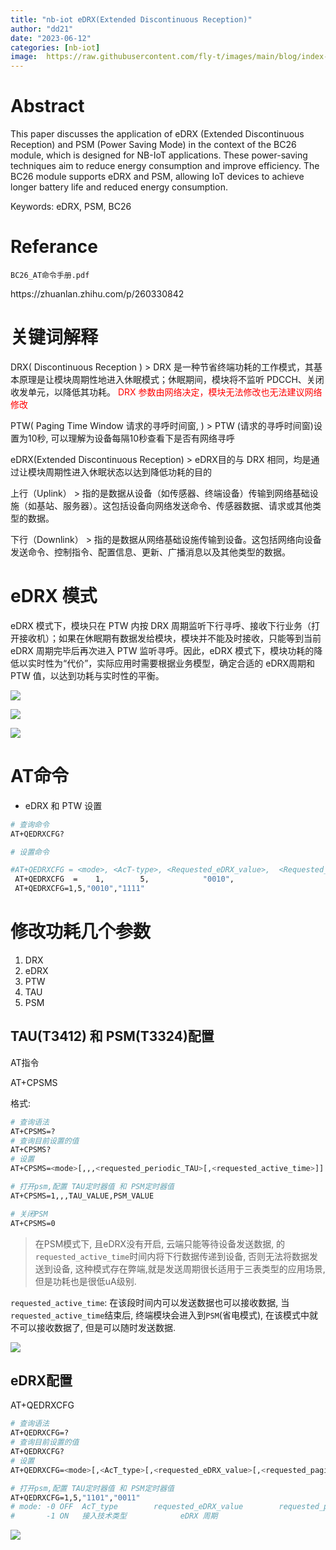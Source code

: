 ```yaml
---
title: "nb-iot eDRX(Extended Discontinuous Reception)" 
author: "dd21"
date: "2023-06-12" 
categories: [nb-iot]
image:  https://raw.githubusercontent.com/fly-t/images/main/blog/index-2023-06-12-14-46-46.png
---
```



# Abstract

This paper discusses the application of eDRX (Extended Discontinuous Reception) and PSM (Power Saving Mode) in the context of the BC26 module, which is designed for NB-IoT applications. These power-saving techniques aim to reduce energy consumption and improve efficiency. The BC26 module supports eDRX and PSM, allowing IoT devices to achieve longer battery life and reduced energy consumption.

Keywords: eDRX, PSM, BC26

# Referance

`BC26_AT命令手册.pdf`

https://zhuanlan.zhihu.com/p/260330842

# 关键词解释

DRX( Discontinuous Reception )
> DRX 是一种节省终端功耗的工作模式，其基本原理是让模块周期性地进入休眠模式；休眠期间，模块将不监听 PDCCH、关闭收发单元，以降低其功耗。
<font color='red'> DRX 参数由网络决定，模块无法修改也无法建议网络修改 </font>


PTW( Paging Time Window 请求的寻呼时间窗,  )
> PTW (请求的寻呼时间窗)设置为10秒, 可以理解为设备每隔10秒查看下是否有网络寻呼

eDRX(Extended Discontinuous Reception)
>  eDRX目的与 DRX 相同，均是通过让模块周期性进入休眠状态以达到降低功耗的目的

上行（Uplink）
> 指的是数据从设备（如传感器、终端设备）传输到网络基础设施（如基站、服务器）。这包括设备向网络发送命令、传感器数据、请求或其他类型的数据。

下行（Downlink）
> 指的是数据从网络基础设施传输到设备。这包括网络向设备发送命令、控制指令、配置信息、更新、广播消息以及其他类型的数据。



# eDRX 模式

eDRX 模式下，模块只在 PTW 内按 DRX 周期监听下行寻呼、接收下行业务（打开接收机）；如果在休眠期有数据发给模块，模块并不能及时接收，只能等到当前 eDRX 周期完毕后再次进入 PTW 监听寻呼。因此，eDRX 模式下，模块功耗的降低以实时性为“代价”，实际应用时需要根据业务模型，确定合适的 eDRX周期和 PTW 值，以达到功耗与实时性的平衡。

![](https://raw.githubusercontent.com/fly-t/images/main/blog/index-2023-06-12-16-40-48.png)

![](https://raw.githubusercontent.com/fly-t/images/main/blog/index-2023-06-12-16-41-03.png)

![](https://raw.githubusercontent.com/fly-t/images/main/blog/index-2023-06-12-16-20-47.png)


# AT命令
- eDRX 和 PTW 设置

``` bash
# 查询命令
AT+QEDRXCFG?

# 设置命令

#AT+QEDRXCFG = <mode>, <AcT-type>, <Requested_eDRX_value>,  <Requested_Paging_time_window_value>
 AT+QEDRXCFG  =    1,        5,            "0010",                         "1111"
 AT+QEDRXCFG=1,5,"0010","1111"
```


# 修改功耗几个参数

1. DRX
2. eDRX
3. PTW
4. TAU
5. PSM

## TAU(T3412) 和 PSM(T3324)配置

AT指令

AT+CPSMS

格式: 
``` bash
# 查询语法
AT+CPSMS=?
# 查询目前设置的值
AT+CPSMS?
# 设置
AT+CPSMS=<mode>[,,,<requested_periodic_TAU>[,<requested_active_time>]]

# 打开psm,配置 TAU定时器值 和 PSM定时器值
AT+CPSMS=1,,,TAU_VALUE,PSM_VALUE

# 关闭PSM
AT+CPSMS=0
```

> 在PSM模式下, 且eDRX没有开启, 云端只能等待设备发送数据, 的`requested_active_time`时间内将下行数据传递到设备, 否则无法将数据发送到设备, 这种模式存在弊端,就是发送周期很长适用于三表类型的应用场景, 但是功耗也是很低uA级别.

`requested_active_time`: 在该段时间内可以发送数据也可以接收数据, 当`requested_active_time`结束后, 终端模块会进入到`PSM`(省电模式), 在该模式中就不可以接收数据了, 但是可以随时发送数据.


![](https://raw.githubusercontent.com/fly-t/images/main/blog/index-2023-06-14-14-52-07.png)

## eDRX配置

AT+QEDRXCFG

``` bash
# 查询语法
AT+QEDRXCFG=?
# 查询目前设置的值
AT+QEDRXCFG?
# 设置
AT+QEDRXCFG=<mode>[,<AcT_type>[,<requested_eDRX_value>[,<requested_paging_time_window_value>]]]

# 打开psm,配置 TAU定时器值 和 PSM定时器值
AT+QEDRXCFG=1,5,"1101","0011"
# mode: -0 OFF  AcT_type        requested_eDRX_value        requested_paging_time_window_value
#       -1 ON   接入技术类型            eDRX 周期                   
```

![](https://raw.githubusercontent.com/fly-t/images/main/blog/index-2023-06-14-15-17-48.png)
